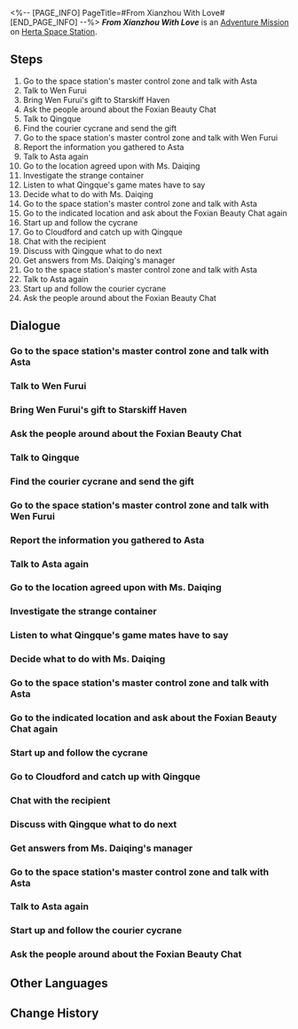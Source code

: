 <%-- [PAGE_INFO]
PageTitle=#From Xianzhou With Love#
[END_PAGE_INFO] --%>
{{Stub|Dialogue.}}
{{Mission Infobox
|id            = 2020303
|title         = 
|image         = <!--Mission From Xianzhou With Love.png-->
|type          = Adventure
|event_name    = 
|chapter       = 
|requirements  = [[Trailblaze Mission]] ''[[Humming Antlers, Entwined Horns]]'' completed
|summary       = This concluded the truth behind the "Foxian Beauty Online Chat."<br />Regardless of whether Wen Furui knows the truth or not, he is determined to head to the Xianzhou Luofu.
|characters    = Trailblazer
|startLocation = [[Herta Space Station]] - [[Master Control Zone]]
|world         = Herta Space Station
|area          = Master Control Zone
|prev          = 
|next          = 
|rewards       = Trailblaze EXP*250; Stellar Jade*40; Traveler's Guide*2; Strale*25; Credit*15,000
}}
'''''From Xianzhou With Love''''' is an [[Adventure Mission]] on [[Herta Space Station]].

==Steps==
# Go to the space station's master control zone and talk with Asta
# Talk to Wen Furui
# Bring Wen Furui's gift to Starskiff Haven
# Ask the people around about the Foxian Beauty Chat
# Talk to Qingque
# Find the courier cycrane and send the gift
# Go to the space station's master control zone and talk with Wen Furui
# Report the information you gathered to Asta
# Talk to Asta again
# Go to the location agreed upon with Ms. Daiqing
# Investigate the strange container
# Listen to what Qingque's game mates have to say
# Decide what to do with Ms. Daiqing
# Go to the space station's master control zone and talk with Asta
# Go to the indicated location and ask about the Foxian Beauty Chat again
# Start up and follow the cycrane
# Go to Cloudford and catch up with Qingque
# Chat with the recipient
# Discuss with Qingque what to do next
# Get answers from Ms. Daiqing's manager
# Go to the space station's master control zone and talk with Asta
# Talk to Asta again
# Start up and follow the courier cycrane
# Ask the people around about the Foxian Beauty Chat

<!--
==Gameplay Notes==

--><!--
==Trial Character==

-->
==Dialogue==
{{Stub Dialogue}}
{{Dialogue End}}

===Go to the space station's master control zone and talk with Asta===
{{Mission Description|type=adventure|location=Master Control Zone|update|You received a message from Asta, and she seems interested in the Foxian Beauty Chat in Xianzhou.<br />Asta wants to meet in the master control zone to talk face-to-face. What could it be that can't be said over a message?}}
{{Dialogue Start}}
:{{tx}}
{{Dialogue End}}

===Talk to Wen Furui===
{{Mission Description|type=adventure|location=Master Control Zone|update|Researcher Wen Furui is so addicted to the Foxian Beauty Chat that he wants to be posted to Xianzhou. You accept Asta's request to investigate this fishy situation. Best to have a chat with Researcher Wen Furui first.}}
{{Dialogue Start}}
:{{tx}}
{{Dialogue End}}

===Bring Wen Furui's gift to Starskiff Haven===
{{Mission Description|type=adventure|location=Central Starskiff Haven|update|To get the private invitation link to the Foxian Beauty Chat, you promised Wen Furui to send his gift to Xianzhou, but the Foxian Beauty Chat never disclosed the recipient's address. Instead, you have to find the in-person operative. And so the plot thickens...}}
{{Dialogue Start}}
:{{tx}}
{{Dialogue End}}

===Ask the people around about the Foxian Beauty Chat===
{{Mission Description|type=adventure|location=Central Starskiff Haven|update|Wen Furui sent an address where the in-person operative can be found. You are open and forthright by nature, but now you have to think like a spy. The passphrase is "Acquaintance from the mortal coil, luxurious gifts from beyond." Gather your courage and ask the people around you.}}
{{Dialogue Start}}
:{{tx}}
{{Dialogue End}}

===Talk to Qingque===
{{Mission Description|type=adventure|location=Central Starskiff Haven|update|Although you haven't found the in-person operative yet, intuition tells you that Qingque's appearance here is not a coincidence. She must know about the Foxian Beauty Chat. It's best to just ask her directly.}}
{{Dialogue Start}}
:{{tx}}
{{Dialogue End}}

===Find the courier cycrane and send the gift===
{{Mission Description|type=adventure|location=Central Starskiff Haven|update|You have a gift for Ms. Daiqing, and Qingque has a secret logistics identifier code. At least Wen Furui's precious gift can finally be sent. Go find the nearest place where you can access Heron Express' express service.}}
{{Dialogue Start}}
:{{tx}}
{{Dialogue End}}

===Go to the space station's master control zone and talk with Wen Furui===
{{Mission Description|type=adventure|location=Master Control Zone|update|After going through a lot of twists and turns, you finally sent Wen Furui's gift to Ms. Daiqing. Go chat with Wen Furui at the space station and tell him about it.}}
{{Dialogue Start}}
:{{tx}}
{{Dialogue End}}

===Report the information you gathered to Asta===
{{Mission Description|type=adventure|location=Master Control Zone|update|You got the premium membership from the manager, which may be a breakthrough to help Asta figure out the Foxian Beauty Chat. Report the information you gathered on this trip to the Luofu to her.}}
{{Dialogue Start}}
:{{tx}}
{{Dialogue End}}

===Talk to Asta again===
{{Mission Description|type=adventure|location=Master Control Zone|update|At Asta's request, you spent a ridiculous amount of money and let the other side delete the contact information. You don't quite understand this way of spending pocket money, but Asta seems to have a plan. It's Asta's money anyway, so it's best to ask her what she thinks.}}
{{Dialogue Start}}
:{{tx}}
{{Mission Description|type=adventure|location=Master Control Zone|update|Ms. Daiqing suddenly regretted it and contacted you through another one of her accounts, hoping to return the money to you. It looks like she wants to settle things privately before things get out of hand, which is exactly what you want. Ask Asta what to do next since it's her money after all.}}
{{Dialogue End}}

===Go to the location agreed upon with Ms. Daiqing===
{{Mission Description|type=adventure|location=Cloudford|update|Ms. Daiqing stopped broadcasting, her manager ran away, and her fans were at a loss for the sudden change. Since you can't find the manager, go to the agreed-upon place with Qingque and meet Ms. Daiqing face to face.}}
{{Dialogue Start}}
:{{tx}}
{{Dialogue End}}

===Investigate the strange container===
{{Mission Description|type=adventure|location=Cloudford|update|After encountering a group of fake Cloud Knights, you try to contact Ms. Daiqing to sort things out. At this moment, you hear the sound of a message being received coming from the container. Maybe the mysterious Ms. Daiqing is hiding... in the container?}}
{{Dialogue Start}}
:{{tx}}
{{Dialogue End}}

===Listen to what Qingque's game mates have to say===
{{Mission Description|type=adventure|location=Cloudford|update|Just when you are deciding what to do with Ms. Daiqing, Qingque's game mate, who is a genuine fan of Ms. Daiqing, wants to have a conversation with you right away. You don't know why he hides around the corner instead of joining the conversation. Go talk to the game mate.}}
{{Dialogue Start}}
:{{tx}}
{{Dialogue End}}

===Decide what to do with Ms. Daiqing===
{{Mission Description|type=adventure|location=Cloudford|update|The game mates hope you don't bring "Ms. Daiqing" to justice. After all, you're just an occasional passer-by who exposed a carefully hidden truth. Whether the truth should be revealed is up to you.}}
{{Dialogue Start}}
:{{tx}}
{{Dialogue End}}

===Go to the space station's master control zone and talk with Asta===
{{Mission Description|type=adventure|location=Master Control Zone|update|You decide to bring "Ms. Daiqing" to the Realm-Keeping Commission to turn him in. At this point, the truth about the Foxian Beauty Chat has come to the surface, and it will be reported to Asta. Hopefully, this information will be of consideration for Wen Furui's transfer request.}}
{{Dialogue Start}}
:{{tx}}
{{Dialogue End}}

===Go to the indicated location and ask about the Foxian Beauty Chat again===
{{Mission Description|type=adventure|location=Central Starskiff Haven|update|You receive a message from Wen Furui. He found the exact location of the in-person operative and hopes you will quickly verify your identity and get the logistics identifier code. Like something out of a spy movie, it'll be gone if you're too late. Despite your suspicions, you decide to pick up the pace.}}
{{Dialogue Start}}
:{{tx}}
{{Dialogue End}}

===Start up and follow the cycrane===
{{Mission Description|type=adventure|location=Central Starskiff Haven|update|According to Qingque's observation, Wen Furui's gift has not been delivered to the recipient. Go check out the courier cycrane and see where it ended up.}}
{{Dialogue Start}}
:{{tx}}
{{Dialogue End}}

===Go to Cloudford and catch up with Qingque===
{{Mission Description|type=adventure|location=Cloudford|update|In order not to lose the courier cycrane, Qingque has already rushed to Cloudford. Hurry up and catch up with Qingque, don't make her wait too long.}}
{{Dialogue Start}}
:{{tx}}
{{Dialogue End}}

===Chat with the recipient===
{{Mission Description|type=adventure|location=Cloudford|update|You see a man signing for the package sent to Daiqing. Maybe this person knows something about Ms. Daiqing. Go and find out who he is.}}
{{Dialogue Start}}
:{{tx}}
{{Dialogue End}}

===Discuss with Qingque what to do next===
{{Mission Description|type=adventure|location=Cloudford|update|Shortly after receiving your premium membership, you receive your first Foxian Beauty Chat service. Discuss with Qingque what to do next.}}
{{Dialogue Start}}
:{{tx}}
{{Dialogue End}}

===Get answers from Ms. Daiqing's manager===
{{Mission Description|type=adventure|location=Cloudford|update|Asta is suspicious of Ms. Daiqing's attempt to circumvent her manager and communicate with you directly. Just in case, find Daiqing's manager to see if there is any news before meeting Daiqing at Cloudford.}}
{{Dialogue Start}}
:{{tx}}
{{Dialogue End}}

===Go to the space station's master control zone and talk with Asta===
{{Mission Description|type=adventure|location=Master Control Zone|update|You decide to let "Ms. Daiqing" expose his own facade online. At this point, the truth about the Foxian Beauty Chat has come to the surface, and it will be reported to Asta. Hopefully, this information will be of consideration for Wen Furui's transfer request.}}
{{Dialogue Start}}
:{{tx}}
{{Mission Description|type=adventure|location=Master Control Zone|update|You decide to let "Ms. Daiqing" keep her secret. At this point, the truth about the Foxian Beauty Chat has come to the surface, and it will be reported to Asta. Hopefully, this information will be of consideration for Wen Furui's transfer request.}}
{{Dialogue End}}

===Talk to Asta again===
{{Mission Description|type=adventure|location=Master Control Zone|update|The manipulation of the Foxian Beauty Chat doesn't seem too great, but you can guess from her slightly vague words that if things carry on like this, some fraud is bound to happen. It might be best to discuss this with Asta again.}}
{{Dialogue Start}}
:{{tx}}
{{Dialogue End}}

===Start up and follow the courier cycrane===
{{Mission Description|type=adventure|location=Cloudford|update|You start up the courier cycrane and plan to follow this bird to track down Ms. Daiqing under the suggestion of Qingque. Follow the cycrane and see where it heads to.}}
{{Dialogue Start}}
:{{tx}}
{{Dialogue End}}

===Ask the people around about the Foxian Beauty Chat===
{{Mission Description|type=adventure|location=Central Starskiff Haven|update|Wen Furui sent an address where the in-person operative can be found. You are open and forthright, but now you have to meet with people like a spy. The passphrase is "Acquaintance from the mortal coil, luxurious gifts from beyond." Gather your courage and ask the people around you.}}
{{Dialogue Start}}
:{{tx}}
{{Dialogue End}}

==Other Languages==
{{Other Languages
|en   = From Xianzhou With Love
|zhs  = 仙舟追爱记
|zht  = 仙舟追愛記
|ja   = 仙舟追愛記
|ko   = 선주의 사랑 쫓기
|es   = Desde Xianzhou con amor
|fr   = Bons baisers de Xianzhou
|ru   = Из Сяньчжоу с любовью
|th   = ตามรักใน Xianzhou
|vi   = Câu Chuyện Tình Yêu Từ Xianzhou
|de   = Verlockung der Liebe in Xianzhou
|id   = Mengejar Cinta di Xianzhou
|pt   = Do Xianzhou Com Amor
}}

==Change History==
{{Change History|1.0}}
